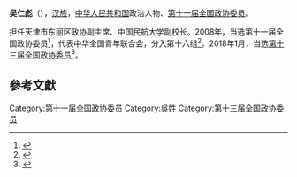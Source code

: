 '''吴仁彪'''（{{bd|1966年||}}），[[汉族|汉族]]，[[中华人民共和国|中华人民共和国]]政治人物、[[第十一届全国政协委员|第十一届全国政协委员]]。

担任天津市东丽区政协副主席、中国民航大学副校长。2008年，当选第十一届全国政协委员<ref>{{cite news|title=第十一届全国政协委员名单|url=http://www.indaa.com.cn/zt/2009qglh/zxzs/200903/t20090303_127573.html|accessdate=2013-04-09|newspaper=新华社北京1月25日电 中国人民政治协商会议第十一届全国委员会委员名单(共2237人，2008年1月25日政协第十届全国委员会常务委员会第二十次会议通过)|date=2008年1月25日|deadurl=yes|archiveurl=https://web.archive.org/web/20130928014403/http://www.indaa.com.cn/zt/2009qglh/zxzs/200903/t20090303_127573.html|archivedate=2013年9月28日}}</ref>，代表中华全国青年联合会，分入第十六组<ref>{{cite news|title=全国政协信息-吴仁彪|url=http://www.cppcc.gov.cn/CMS/wylibary/showJcwyxtInfoWylibary.action?tabJcwyxt.guid=11W0006790&wytype=wjwy|accessdate=2013-04-11|newspaper=全国政协委员会|archive-date=2014-07-14|archive-url=https://web.archive.org/web/20140714153024/http://www.cppcc.gov.cn/CMS/wylibary/showJcwyxtInfoWylibary.action?tabJcwyxt.guid=11W0006790&wytype=wjwy|dead-url=no}}</ref>。2018年1月，当选[[中国人民政治协商会议第十三届全国委员会委员名单|第十三届全国政协委员]]<ref>{{Cite web|url=http://sports.163.com/18/0126/06/D92BRKK400051C89.html|title=中国人民政治协商会议第十三届全国委员会委员名单|accessdate=2018-01-26|last=|work=网易|archive-url=https://web.archive.org/web/20180127143232/http://sports.163.com/18/0126/06/D92BRKK400051C89.html|archive-date=2018-01-27|dead-url=yes}}</ref>。

==參考文獻==
{{reflist}}

[[Category:第十一届全国政协委员|Category:第十一届全国政协委员]]
[[Category:吳姓|Category:吳姓]]
[[Category:第十三届全国政协委员|Category:第十三届全国政协委员]]


{{中国政治人物小作品}}